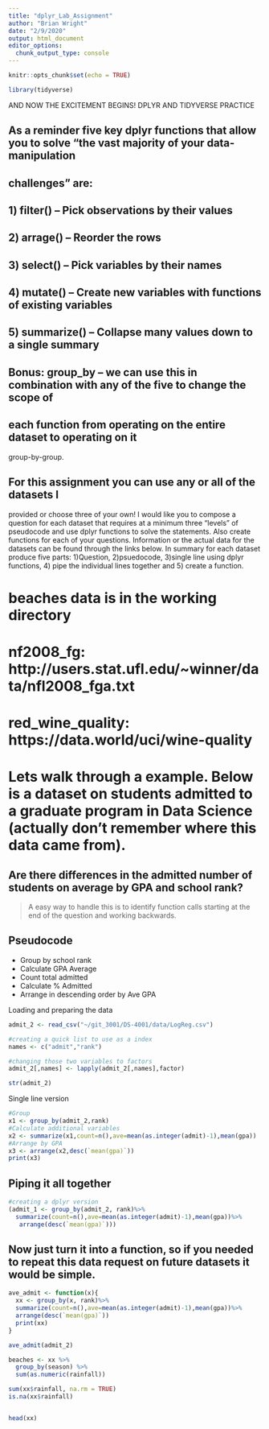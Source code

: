 ```yaml
---
title: "dplyr_Lab_Assignment"
author: "Brian Wright"
date: "2/9/2020"
output: html_document
editor_options: 
  chunk_output_type: console
---
```


```r
knitr::opts_chunk$set(echo = TRUE)
```

```r
library(tidyverse)
```


################## AND NOW THE EXCITEMENT BEGINS! DPLYR AND TIDYVERSE PRACTICE 

## As a reminder five key dplyr functions that allow you to solve "the vast majority of your data-manipulation
## challenges" are:

## 1) filter() -- Pick observations by their values
## 2) arrage() -- Reorder the rows
## 3) select() -- Pick variables by their names
## 4) mutate() -- Create new variables with functions of existing variables
## 5) summarize() -- Collapse many values down to a single summary
## Bonus: group_by -- we can use this in combination with any of the five to change the scope of
## each function from operating on the entire dataset to operating on it 
group-by-group.


## For this assignment you can use any or all of the datasets I 
provided or choose three of your own!  I would like you to compose 
a question for each dataset that requires at a minimum three "levels" 
of pseudocode and use dplyr functions to solve the statements. Also create 
functions for each of your  questions.  Information or the actual 
data for the datasets can be found through the links below. In summary for
each dataset produce five parts: 1)Question, 2)psuedocode, 3)single line
using dplyr functions, 4) pipe the individual lines together and 
5) create a function. 



# beaches data is in the working directory 

# nf2008_fg: http://users.stat.ufl.edu/~winner/data/nfl2008_fga.txt

# red_wine_quality: https://data.world/uci/wine-quality


# Lets walk through a example. Below is a dataset on students admitted to a graduate program in Data Science (actually don't remember where this data came from). 

## Are there differences in the admitted number of students on average by GPA and school rank?

  >A easy way to handle this is to identify function calls starting at the end of the question and working backwards. 

## Pseudocode 
  - Group by school rank
  - Calculate GPA Average
  - Count total admitted 
  - Calculate % Admitted
  - Arrange in descending order by Ave GPA


Loading and preparing the data 
```r
admit_2 <- read_csv("~/git_3001/DS-4001/data/LogReg.csv")

#creating a quick list to use as a index
names <- c("admit","rank")

#changing those two variables to factors
admit_2[,names] <- lapply(admit_2[,names],factor)

str(admit_2)

```

Single line version 
```r
#Group
x1 <- group_by(admit_2,rank)
#Calculate additional variables
x2 <- summarize(x1,count=n(),ave=mean(as.integer(admit)-1),mean(gpa))
#Arrange by GPA
x3 <- arrange(x2,desc(`mean(gpa)`))
print(x3)

```

## Piping it all together
```r
#creating a dplyr version
(admit_1 <- group_by(admit_2, rank)%>%
  summarize(count=n(),ave=mean(as.integer(admit)-1),mean(gpa))%>%
   arrange(desc(`mean(gpa)`)))
```


## Now just turn it into a function, so if you needed to repeat this data request on future datasets it would be simple. 
```r
ave_admit <- function(x){
  xx <- group_by(x, rank)%>%
  summarize(count=n(),ave=mean(as.integer(admit)-1),mean(gpa))%>%
  arrange(desc(`mean(gpa)`))  
  print(xx)
}

ave_admit(admit_2)

```





















































```r

beaches <- xx %>% 
  group_by(season) %>% 
  sum(as.numeric(rainfall))

sum(xx$rainfall, na.rm = TRUE)
is.na(xx$rainfall)


head(xx)

```

